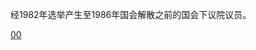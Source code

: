 {{Catnav|頁面分類|……|馬來西亞政治人物|马来西亚国会议员}}
{{Catnav|頁面分類|……|马来西亚国会|马来西亚国会议员}}
{{Catmore}}
经1982年选举产生至1986年国会解散之前的国会下议院议员。

[[Category:马来西亚国会议员|00]]
